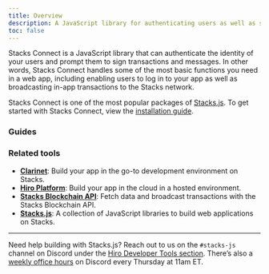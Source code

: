 ```yaml
---
title: Overview
description: A JavaScript library for authenticating users as well as signing transactions and messages.
toc: false
---
```



Stacks Connect is a JavaScript library that can authenticate the identity of your users and prompt them to sign transactions and messages. In other words, Stacks Connect handles some of the most basic functions you need in a web app, including enabling users to log in to your app as well as broadcasting in-app transactions to the Stacks network.

Stacks Connect is one of the most popular packages of [Stacks.js](/stacks/stacks.js). To get started with Stacks Connect, view the [installation guide](/stacks/connect/installation).

### Guides

<Cards>
  <Card
    href="/stacks/connect/guides/authenticate-users"
    title="Authenticate users"
    description="Connect to user wallets and authenticate their on-chain identity."
  />
  <Card
    href="/stacks/connect/guides/sign-transactions"
    title="Sign transactions"
    description="Enable users to interact with smart contracts through your app."
  />
  <Card
    href="/stacks/connect/guides/sign-messages"
    title="Sign messages"
    description="Prompt users to sign and verify messages."
  />
</Cards>

### Related tools

- **[Clarinet](/stacks/clarinet)**: Build your app in the go-to development environment on Stacks.
- **[Hiro Platform](/stacks/platform)**: Build your app in the cloud in a hosted environment.
- **[Stacks Blockchain API](/stacks/api)**: Fetch data and broadcast transactions with the Stacks Blockchain API.
- **[Stacks.js](/stacks/stacks.js)**: A collection of JavaScript libraries to build web applications on Stacks.

---

Need help building with Stacks.js? Reach out to us on the `#stacks-js` channel on Discord under the [Hiro Developer Tools section](https://stacks.chat/). There’s also a [weekly office hours](https://events.stacks.co/event/HD16484710) on Discord every Thursday at 11am ET.
